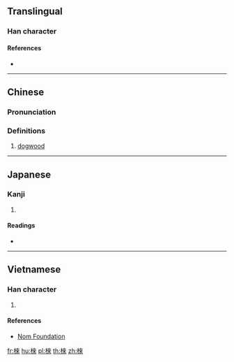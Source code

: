 {{also|梾}}
==Translingual==

===Han character===
{{Han char|rn=75|rad=木|as=08|sn=12|four=44998|canj=DDOO|ids=⿰木來}}

====References====
* {{Han ref|kx=0534.240|dkj=14987|dj=0922.180|hdz=21229.010|uh=68F6|ud=26870|bh=D9B7|bd=55735}}

----

==Chinese==
{{zh-forms|s=梾}}

===Pronunciation===
{{zh-pron
|m=lái
|c=loi4
|mc=y
|oc=y
|ma=
|cat=n
}}

===Definitions===
# [[dogwood]]

----

==Japanese==

===Kanji===
{{ja-kanji|grade=|rs=木08}}

# {{defn|lang=ja|sort=木08}}

====Readings====
* {{ja-readings|on=[[らい]] (rai)|kun=[[むく]] (muku)}}

----

==Vietnamese==

===Han character===
{{vi-readings|rs=木08|hanviet=lai}}

# {{defn|lang=vi|sort=木08}}

====References====
* [http://nomfoundation.org/common/nom_details.php?codepoint=68f6 Nom Foundation]

[[fr:棶]]
[[hu:棶]]
[[pl:棶]]
[[th:棶]]
[[zh:棶]]